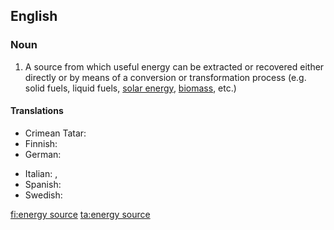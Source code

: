 ==English==

===Noun===
{{en-noun|head=[[energy]] [[source]]}}

# A source from which useful energy can be extracted or recovered either directly or by means of a conversion or transformation process (e.g. solid fuels, liquid fuels, [[solar energy]], [[biomass]], etc.)

====Translations====
{{trans-top|source from which energy can be extracted}}
* Crimean Tatar: {{t|crh|quvet menbası}}
* Finnish: {{t|fi|energianlähde}}
* German: {{t+|de|Energiequelle|f}}
{{trans-mid}}
* Italian: {{t|it|fonte di energia|f}}, {{t|it|fonte energetica|f}}
* Spanish: {{t|es|[[fuente]] [[de]] [[energía]]|f}}
* Swedish: {{t+|sv|energikälla|c}}
{{trans-bottom}}

[[fi:energy source]]
[[ta:energy source]]
